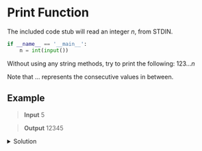 # Print Function

The included code stub will read an integer $n$, from STDIN.

```python
if __name__ == '__main__':
    n = int(input())
``` 

Without using any string methods, try to print the following: $123...n$

Note that $...$ represents the consecutive values in between.

## Example

> **Input**
> 5

> **Output**
> 12345

<details>
    <summary>Solution</summary>
```python
if __name__ == '__main__':
    n = int(input())
    
    i = 1
    while (i <= n):
        print(i, end="")
        i = i+1
``` 
</details>